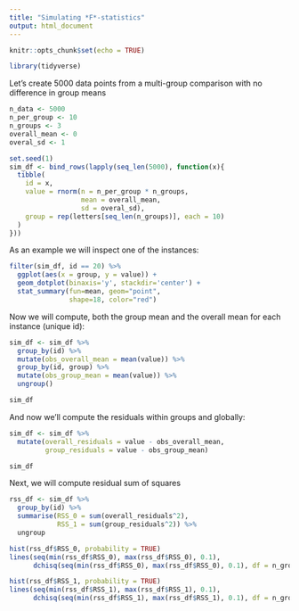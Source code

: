 ```yaml
---
title: "Simulating *F*-statistics"
output: html_document
---
```


```r
knitr::opts_chunk$set(echo = TRUE)
```

```r
library(tidyverse)
```


Let's create 5000 data points from a multi-group comparison with no difference in group means

```r
n_data <- 5000
n_per_group <- 10
n_groups <- 3
overall_mean <- 0
overal_sd <- 1
```

```r
set.seed(1)
sim_df <- bind_rows(lapply(seq_len(5000), function(x){
  tibble(
    id = x,
    value = rnorm(n = n_per_group * n_groups, 
                  mean = overall_mean,
                  sd = overal_sd),
    group = rep(letters[seq_len(n_groups)], each = 10)
  )
}))
```

As an example we will inspect one of the instances: 
```r
filter(sim_df, id == 20) %>% 
  ggplot(aes(x = group, y = value)) +
  geom_dotplot(binaxis='y', stackdir='center') +
  stat_summary(fun=mean, geom="point", 
               shape=18, color="red")
```


Now we will compute, both the group mean and the overall mean for each instance (unique id):

```r
sim_df <- sim_df %>% 
  group_by(id) %>% 
  mutate(obs_overall_mean = mean(value)) %>% 
  group_by(id, group) %>% 
  mutate(obs_group_mean = mean(value)) %>% 
  ungroup()

sim_df
```

And now we'll compute the residuals within groups and globally:

```r
sim_df <- sim_df %>% 
  mutate(overall_residuals = value - obs_overall_mean,
         group_residuals = value - obs_group_mean) 

sim_df
```

Next, we will compute residual sum of squares
```r
rss_df <- sim_df %>% 
  group_by(id) %>% 
  summarise(RSS_0 = sum(overall_residuals^2),
            RSS_1 = sum(group_residuals^2)) %>% 
  ungroup
```
```r
hist(rss_df$RSS_0, probability = TRUE)
lines(seq(min(rss_df$RSS_0), max(rss_df$RSS_0), 0.1),
      dchisq(seq(min(rss_df$RSS_0), max(rss_df$RSS_0), 0.1), df = n_groups * n_per_group - 1), col = "red")
```
```r
hist(rss_df$RSS_1, probability = TRUE)
lines(seq(min(rss_df$RSS_1), max(rss_df$RSS_1), 0.1),
      dchisq(seq(min(rss_df$RSS_1), max(rss_df$RSS_1), 0.1), df = n_groups * n_per_group - n_groups), col = "red")
```
